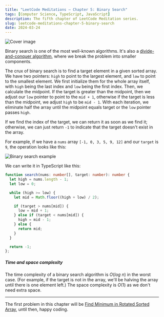 ```yaml
---
title: "LeetCode Meditations — Chapter 5: Binary Search"
tags: [Computer Science, TypeScript, JavaScript]
description: The fifth chapter of LeetCode Meditation series.
slug: leetcode-meditations-chapter-5-binary-search
date: 2024-03-24
---
```


![Cover image](https://raw.githubusercontent.com/rivea0/leetcode-meditations-assets/main/src/2024-03-24/20-lm-ch5.png)

Binary search is one of the most well-known algorithms. It's also a [divide-and-conquer algorithm](https://brilliant.org/wiki/divide-and-conquer/), where we break the problem into smaller components.

The crux of binary search is to find a target element in a given sorted array.
We have two pointers: `high` to point to the largest element, and `low` to point to the smallest element. We first initialize them for the whole array itself, with `high` being the last index and `low` being the first index. Then, we calculate the midpoint. If the target is greater than the midpoint, then we adjust our `low` pointer to point to the `mid + 1`, otherwise if the target is less than the midpoint, we adjust `high` to be `mid - 1`. With each iteration, we eliminate half the array until the midpoint equals target or the `low` pointer passes `high`. 

If we find the index of the target, we can return it as soon as we find it; otherwise, we can just return `-1` to indicate that the target doesn't exist in the array.

For example, if we have a `nums` array `[-1, 0, 3, 5, 9, 12]` and our `target` is `9`, the operation looks like this:

![Binary search example](https://raw.githubusercontent.com/rivea0/leetcode-meditations-assets/main/src/2024-03-24/binary-search.gif)

We can write it in TypeScript like this: 

```ts
function search(nums: number[], target: number): number {
  let high = nums.length - 1;
  let low = 0;

  while (high >= low) {
    let mid = Math.floor((high + low) / 2);

    if (target > nums[mid]) {
      low = mid + 1;
    } else if (target < nums[mid]) {
      high = mid - 1;
    } else {
      return mid;
    }
  }

  return -1;
};
```

##### Time and space complexity

The time complexity of a binary search algorithm is $O(log \ n)$ in the worst case. (For example, if the target is not in the array, we'll be halving the array until there is one element left.) The space complexity is $O(1)$ as we don't need extra space.

---

The first problem in this chapter will be [Find Minimum in Rotated Sorted Array](https://leetcode.com/problems/find-minimum-in-rotated-sorted-array), until then, happy coding.
